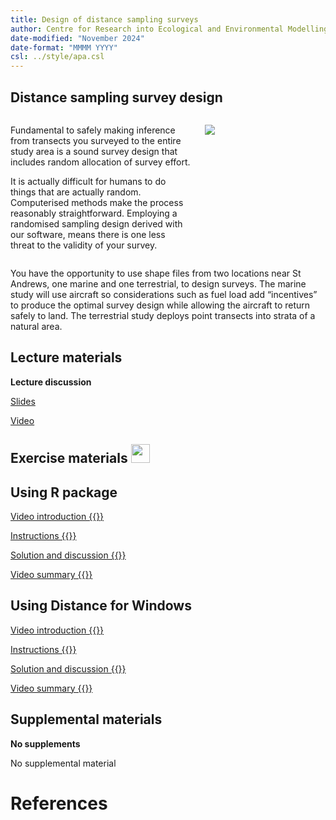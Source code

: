 ```yaml
---
title: Design of distance sampling surveys
author: Centre for Research into Ecological and Environmental Modelling <br> **University of St Andrews**
date-modified: "November 2024"
date-format: "MMMM YYYY"
csl: ../style/apa.csl
---
```


## Distance sampling survey design

:::: {.columns}

::: {.column width='60%'}
Fundamental to safely making inference from transects you surveyed to the entire study area is a sound survey design that includes random allocation of survey effort.

It is actually difficult for humans to do things that are actually random.  Computerised methods make the process reasonably straightforward.  Employing a randomised sampling design derived with our software, means there is one less threat to the validity of your survey.
:::

::: {.column width='40%'}

![](survey-unsplash.jpg)

:::

::::


You have the opportunity to use shape files from two locations near St Andrews, one marine and one terrestrial, to design surveys.  The marine study will use aircraft so considerations such as fuel load add "incentives" to produce the optimal survey design while allowing the aircraft to return safely to land.  The terrestrial study deploys point transects into strata of a natural area.


## Lecture materials
::: slide-deck
**Lecture discussion**


::: slides
[Slides](Mod6-2023-design.pdf)
:::


::: video
[Video](https://youtu.be/cZ-4CHzmO9w)
:::
:::

## Exercise materials ![](../style/icons/application-exercise.png){height=30}

::::: {.panel-tabset .nav-pills}


## Using R package

::: video
[Video introduction  {{<fa brands r-project>}} ](https://youtu.be/z30NvvUvvvw)
:::

::: instructions
[Instructions  {{<fa brands r-project>}}](R-prac/Pr6-instructions.qmd)
:::

::: instructions
[Solution and discussion  {{<fa brands r-project>}}](R-prac/Prac6_solution.qmd)
:::

::: video
[Video summary  {{<fa brands r-project>}}](https://youtu.be/C9Gl1RNclAs)
:::

## Using Distance for Windows

::: video
[Video introduction  {{<fa brands windows>}}](https://youtu.be/r5IN-UJDPL4)
:::

::: instructions
[Instructions  {{<fa brands windows>}}](DistWin-prac/Pr6-instructions-DistWin.qmd)
:::

::: instructions
[Solution and discussion  {{<fa brands windows>}}](DistWin-prac/Pr6-solution-DistWin.qmd)
:::

::: video
[Video summary  {{<fa brands windows>}}](https://youtu.be/G1JF4kjOEMs)
:::

:::::

## Supplemental materials
::: homework
**No supplements**

::: instructions
No supplemental material
:::
:::

# References
